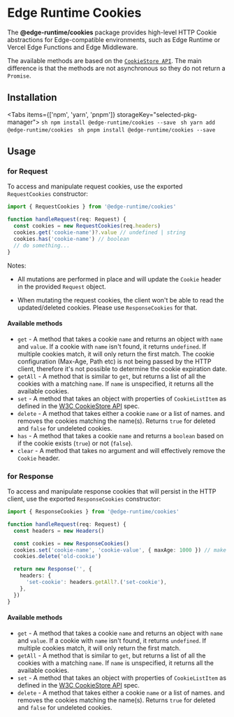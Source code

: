 
# Edge Runtime Cookies

The **@edge-runtime/cookies** package provides high-level HTTP Cookie
abstractions for Edge-compatible environments, such as Edge Runtime or Vercel
Edge Functions and Edge Middleware.

The available methods are based on the [`CookieStore API`](https://wicg.github.io/cookie-store/#CookieStore).
The main difference is that the methods are not asynchronous so they do not return a `Promise`.

## Installation

<Tabs items={['npm', 'yarn', 'pnpm']} storageKey="selected-pkg-manager">
  <Tab>
    ```sh
    npm install @edge-runtime/cookies --save
    ```
  </Tab>
  <Tab>
    ```sh
    yarn add @edge-runtime/cookies
    ```
  </Tab>
  <Tab>
    ```sh
    pnpm install @edge-runtime/cookies --save
    ```
  </Tab>
</Tabs>

## Usage

### for Request

To access and manipulate request cookies, use the exported `RequestCookies` constructor:

```ts
import { RequestCookies } from '@edge-runtime/cookies'

function handleRequest(req: Request) {
  const cookies = new RequestCookies(req.headers)
  cookies.get('cookie-name')?.value // undefined | string
  cookies.has('cookie-name') // boolean
  // do something...
}
```

Notes:

- All mutations are performed in place and will update the `Cookie` header in
  the provided `Request` object.

- When mutating the request cookies, the client won't be able to read the
  updated/deleted cookies. Please use `ResponseCookies` for that.

#### Available methods

- `get` - A method that takes a cookie `name` and returns an object with `name` and `value`. If a cookie with `name` isn't found, it returns `undefined`. If multiple cookies match, it will only return the first match. The cookie configuration (Max-Age, Path etc) is not being passed by the HTTP client, therefore it's not possible to determine the cookie expiration date.
- `getAll` - A method that is similar to `get`, but returns a list of all the cookies with a matching `name`. If `name` is unspecified, it returns all the available cookies.
- `set` - A method that takes an object with properties of `CookieListItem` as defined in the [W3C CookieStore API](https://wicg.github.io/cookie-store/#dictdef-cookielistitem) spec.
- `delete` - A method that takes either a cookie `name` or a list of names. and removes the cookies matching the name(s). Returns `true` for deleted and `false` for undeleted cookies.
- `has` - A method that takes a cookie `name` and returns a `boolean` based on if the cookie exists (`true`) or not (`false`).
- `clear` - A method that takes no argument and will effectively remove the `Cookie` header.

### for Response

To access and manipulate response cookies that will persist in the HTTP client,
use the exported `ResponseCookies` constructor:

```ts
import { ResponseCookies } from '@edge-runtime/cookies'

function handleRequest(req: Request) {
  const headers = new Headers()

  const cookies = new ResponseCookies()
  cookies.set('cookie-name', 'cookie-value', { maxAge: 1000 }) // make cookie persistent for 1000 seconds
  cookies.delete('old-cookie')

  return new Response('', {
    headers: {
      'set-cookie': headers.getAll?.('set-cookie'),
    },
  })
}
```

#### Available methods

- `get` - A method that takes a cookie `name` and returns an object with `name` and `value`. If a cookie with `name` isn't found, it returns `undefined`. If multiple cookies match, it will only return the first match.
- `getAll` - A method that is similar to `get`, but returns a list of all the cookies with a matching `name`. If `name` is unspecified, it returns all the available cookies.
- `set` - A method that takes an object with properties of `CookieListItem` as defined in the [W3C CookieStore API](https://wicg.github.io/cookie-store/#dictdef-cookielistitem) spec.
- `delete` - A method that takes either a cookie `name` or a list of names. and removes the cookies matching the name(s). Returns `true` for deleted and `false` for undeleted cookies.
